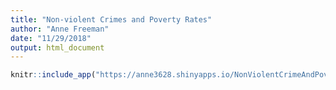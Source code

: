 ```yaml
---
title: "Non-violent Crimes and Poverty Rates"
author: "Anne Freeman"
date: "11/29/2018"
output: html_document
---
```

```r

knitr::include_app("https://anne3628.shinyapps.io/NonViolentCrimeAndPoverty/")

```

